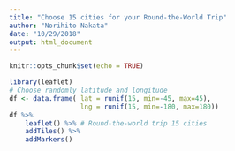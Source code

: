 ```yaml
---
title: "Choose 15 cities for your Round-the-World Trip"
author: "Norihito Nakata"
date: "10/29/2018"
output: html_document
---
```


```r
knitr::opts_chunk$set(echo = TRUE)
```

```r
library(leaflet)
# Choose randomly latitude and longitude
df <- data.frame( lat = runif(15, min=-45, max=45),
                  lng = runif(15, min=-180, max=180))
df %>%
    leaflet() %>% # Round-the-world trip 15 cities
    addTiles() %>%
    addMarkers()
```
